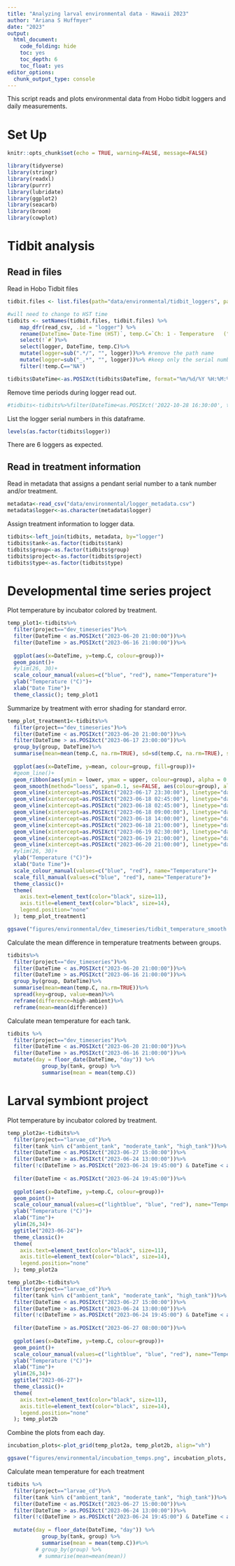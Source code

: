 ```yaml
---
title: "Analyzing larval environmental data - Hawaii 2023"
author: "Ariana S Huffmyer"
date: "2023"
output: 
  html_document:
    code_folding: hide
    toc: yes
    toc_depth: 6
    toc_float: yes
editor_options: 
  chunk_output_type: console
---
```


This script reads and plots environmental data from Hobo tidbit loggers and daily measurements.  

# Set Up    

```r
knitr::opts_chunk$set(echo = TRUE, warning=FALSE, message=FALSE)
```

```r
library(tidyverse)
library(stringr)
library(readxl)
library(purrr)
library(lubridate)
library(ggplot2)
library(seacarb)
library(broom)
library(cowplot)
```

# Tidbit analysis 

## Read in files 

Read in Hobo Tidbit files  
```r
tidbit.files <- list.files(path="data/environmental/tidbit_loggers", pattern="*.csv", full.names=TRUE)

#will need to change to HST time 
tidbits <- setNames(tidbit.files, tidbit.files) %>%
    map_dfr(read_csv, .id = "logger") %>%
    rename(DateTime=`Date-Time (HST)`, temp.C=`Ch: 1 - Temperature   (°C)`)%>%
    select(!`#`)%>%
    select(logger, DateTime, temp.C)%>%
    mutate(logger=sub(".*/", "", logger))%>% #remove the path name
    mutate(logger=sub("_.*", "", logger))%>% #keep only the serial number 
    filter(!temp.C=="NA")

tidbits$DateTime<-as.POSIXct(tidbits$DateTime, format="%m/%d/%Y %H:%M:%S", tz="Pacific/Honolulu")
```

Remove time periods during logger read out.   
```r
#tidbits<-tidbits%>%filter(DateTime<as.POSIXct('2022-10-28 16:30:00', tz="Pacific/Honolulu"))
```

List the logger serial numbers in this dataframe.  
```r
levels(as.factor(tidbits$logger))
```

There are 6 loggers as expected.  

## Read in treatment information  

Read in metadata that assigns a pendant serial number to a tank number and/or treatment.  
```r
metadata<-read_csv("data/environmental/logger_metadata.csv")
metadata$logger<-as.character(metadata$logger)
```

Assign treatment information to logger data.  
```r
tidbits<-left_join(tidbits, metadata, by="logger")
tidbits$tank<-as.factor(tidbits$tank)
tidbits$group<-as.factor(tidbits$group)
tidbits$project<-as.factor(tidbits$project)
tidbits$type<-as.factor(tidbits$type)
```

# Developmental time series project 

Plot temperature by incubator colored by treatment. 

```r
temp_plot1<-tidbits%>%
  filter(project=="dev_timeseries")%>%
  filter(DateTime < as.POSIXct("2023-06-20 21:00:00"))%>%
  filter(DateTime > as.POSIXct("2023-06-16 21:00:00"))%>%
  
  ggplot(aes(x=DateTime, y=temp.C, colour=group))+
  geom_point()+
  #ylim(26, 30)+
  scale_colour_manual(values=c("blue", "red"), name="Temperature")+
  ylab("Temperature (°C)")+
  xlab("Date Time")+
  theme_classic(); temp_plot1
```

Summarize by treatment with error shading for standard error.  
```r
temp_plot_treatment1<-tidbits%>%
  filter(project=="dev_timeseries")%>%
  filter(DateTime < as.POSIXct("2023-06-20 21:00:00"))%>%
  filter(DateTime > as.POSIXct("2023-06-17 23:00:00"))%>%
  group_by(group, DateTime)%>%
  summarise(mean=mean(temp.C, na.rm=TRUE), sd=sd(temp.C, na.rm=TRUE), sem=sd/sqrt(6), upper=mean+sd, lower=mean-sd)%>%
  
  ggplot(aes(x=DateTime, y=mean, colour=group, fill=group))+
  #geom_line()+
  geom_ribbon(aes(ymin = lower, ymax = upper, colour=group), alpha = 0.4, colour = NA, show.legend=FALSE) +
  geom_smooth(method="loess", span=0.1, se=FALSE, aes(colour=group), alpha=1, show.legend=TRUE) +
  geom_vline(xintercept=as.POSIXct("2023-06-17 23:30:00"), linetype="dashed", color="black")+
  geom_vline(xintercept=as.POSIXct("2023-06-18 02:45:00"), linetype="dashed", color="black")+
  geom_vline(xintercept=as.POSIXct("2023-06-18 02:45:00"), linetype="dashed", color="black")+
  geom_vline(xintercept=as.POSIXct("2023-06-18 09:00:00"), linetype="dashed", color="black")+
  geom_vline(xintercept=as.POSIXct("2023-06-18 14:00:00"), linetype="dashed", color="black")+
  geom_vline(xintercept=as.POSIXct("2023-06-18 21:00:00"), linetype="dashed", color="black")+
  geom_vline(xintercept=as.POSIXct("2023-06-19 02:30:00"), linetype="dashed", color="black")+
  geom_vline(xintercept=as.POSIXct("2023-06-19 21:00:00"), linetype="dashed", color="black")+
  geom_vline(xintercept=as.POSIXct("2023-06-20 21:00:00"), linetype="dashed", color="black")+
  #ylim(26, 30)+
  ylab("Temperature (°C)")+
  xlab("Date Time")+
  scale_colour_manual(values=c("blue", "red"), name="Temperature")+
  scale_fill_manual(values=c("blue", "red"), name="Temperature")+
  theme_classic()+
  theme(
    axis.text=element_text(color="black", size=11),
    axis.title=element_text(color="black", size=14),
    legend.position="none"
  ); temp_plot_treatment1

ggsave("figures/environmental/dev_timeseries/tidbit_temperature_smooth.png", temp_plot_treatment1, width=6, height=4)
```

Calculate the mean difference in temperature treatments between groups.  
```r
tidbits%>%
  filter(project=="dev_timeseries")%>%
  filter(DateTime < as.POSIXct("2023-06-20 21:00:00"))%>%
  filter(DateTime > as.POSIXct("2023-06-16 21:00:00"))%>%
  group_by(group, DateTime)%>%
  summarise(mean=mean(temp.C, na.rm=TRUE))%>%
  spread(key=group, value=mean)%>%
  reframe(difference=high-ambient)%>%
  reframe(mean=mean(difference))
```

Calculate mean temperature for each tank.      
```r
tidbits %>%
  filter(project=="dev_timeseries")%>%
  filter(DateTime < as.POSIXct("2023-06-20 21:00:00"))%>%
  filter(DateTime > as.POSIXct("2023-06-16 21:00:00"))%>%
  mutate(day = floor_date(DateTime, "day")) %>%
           group_by(tank, group) %>%
           summarise(mean = mean(temp.C))
```


# Larval symbiont project 

Plot temperature by incubator colored by treatment. 

```r
temp_plot2a<-tidbits%>%
  filter(project=="larvae_cd")%>%
  filter(tank %in% c("ambient_tank", "moderate_tank", "high_tank"))%>%
  filter(DateTime < as.POSIXct("2023-06-27 15:00:00"))%>%
  filter(DateTime > as.POSIXct("2023-06-24 13:00:00"))%>%
  filter(!c(DateTime > as.POSIXct("2023-06-24 19:45:00") & DateTime < as.POSIXct("2023-06-27 8:00:00")))%>%
  
  filter(DateTime < as.POSIXct("2023-06-24 19:45:00"))%>%
  
  ggplot(aes(x=DateTime, y=temp.C, colour=group))+
  geom_point()+
  scale_colour_manual(values=c("lightblue", "blue", "red"), name="Temperature")+
  ylab("Temperature (°C)")+
  xlab("Time")+
  ylim(26,34)+
  ggtitle("2023-06-24")+
  theme_classic()+
  theme(
    axis.text=element_text(color="black", size=11),
    axis.title=element_text(color="black", size=14),
    legend.position="none"
  ); temp_plot2a
```

```r
temp_plot2b<-tidbits%>%
  filter(project=="larvae_cd")%>%
  filter(tank %in% c("ambient_tank", "moderate_tank", "high_tank"))%>%
  filter(DateTime < as.POSIXct("2023-06-27 15:00:00"))%>%
  filter(DateTime > as.POSIXct("2023-06-24 13:00:00"))%>%
  filter(!c(DateTime > as.POSIXct("2023-06-24 19:45:00") & DateTime < as.POSIXct("2023-06-27 8:00:00")))%>%
  
  filter(DateTime > as.POSIXct("2023-06-27 08:00:00"))%>%
  
  ggplot(aes(x=DateTime, y=temp.C, colour=group))+
  geom_point()+
  scale_colour_manual(values=c("lightblue", "blue", "red"), name="Temperature")+
  ylab("Temperature (°C)")+
  xlab("Time")+
  ylim(26,34)+
  ggtitle("2023-06-27")+
  theme_classic()+
  theme(
    axis.text=element_text(color="black", size=11),
    axis.title=element_text(color="black", size=14),
    legend.position="none"
  ); temp_plot2b
```

Combine the plots from each day. 
```r
incubation_plots<-plot_grid(temp_plot2a, temp_plot2b, align="vh")

ggsave("figures/environmental/incubation_temps.png", incubation_plots, width=8, height=4, dpi=300)
```

Calculate mean temperature for each treatment      
```r
tidbits %>%
  filter(project=="larvae_cd")%>%
  filter(tank %in% c("ambient_tank", "moderate_tank", "high_tank"))%>%
  filter(DateTime < as.POSIXct("2023-06-27 15:00:00"))%>%
  filter(DateTime > as.POSIXct("2023-06-24 13:00:00"))%>%
  filter(!c(DateTime > as.POSIXct("2023-06-24 19:45:00") & DateTime < as.POSIXct("2023-06-27 8:00:00")))%>%
  
  mutate(day = floor_date(DateTime, "day")) %>%
           group_by(tank, group) %>%
           summarise(mean = mean(temp.C))#%>%
         # group_by(group) %>%
          # summarise(mean=mean(mean))
```

